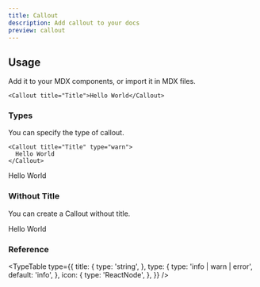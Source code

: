```yaml
---
title: Callout
description: Add callout to your docs
preview: callout
---
```


## Usage

Add it to your MDX components, or import it in MDX files.

```mdx
<Callout title="Title">Hello World</Callout>
```

### Types

You can specify the type of callout.

```mdx
<Callout title="Title" type="warn">
  Hello World
</Callout>
```

<Callout title="Title" type="warn">
  Hello World
</Callout>

### Without Title

You can create a Callout without title.

<Callout>Hello World</Callout>

### Reference

<TypeTable
  type={{
    title: {
      type: 'string',
    },
    type: {
      type: 'info | warn | error',
      default: 'info',
    },
    icon: {
      type: 'ReactNode',
    },
  }}
/>
